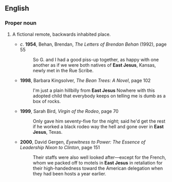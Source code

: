 ==English==

===Proper noun===
{{en-proper noun}}

# {{US}} A fictional remote, backwards inhabited place.
#* ''c''. '''1954''', Behan, Brendan, ''The Letters of Brendan Behan'' (1992), page 55
#*: So G. and I had a good piss-up together, as happy with one another as if we were both natives of '''East Jesus''', Kansas, newly met in the Rue Scribe.
#* '''1998''', Barbara Kingsolver, ''The Bean Trees: A Novel'', page 102
#*: I'm just a plain hillbilly from '''East Jesus''' Nowhere with this adopted child that everybody keeps on telling me is dumb as a box of rocks.
#* '''1999''', Sarah Bird, ''Virgin of the Rodeo'', page 70
#*: Only gave him seventy-five for the night; said he'd get the rest if he worked a black rodeo way the hell and gone over in '''East Jesus''', Texas.
#* '''2000''', David Gergen, ''Eyewitness to Power: The Essence of Leadership Nixon to Clinton'', page 151
#*: Their staffs were also well looked after—except for the French, whom we packed off to motels in '''East Jesus''' in retaliation for their high-handedness toward the American delegation when they had been hosts a year earlier.